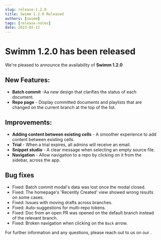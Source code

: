 ```yaml
---
slug: release-1.2.0
title: Swimm 1.2.0 Released
authors: [swimm] 
tags: [release-notes]
date: 2023-02-12
---
```


# Swimm 1.2.0 has been released

We're pleased to announce the availability of **Swimm 1.2.0**<SwimmMoji text="release"/>

## New Features:
- **Batch commit** -Aa new design that clarifies the status of each document.
- **Repo page** - Display committed documents and playlists that are changed on the current branch at the top of the list.

## Improvements:
- **Adding content between existing cells** - A smoother experience to add content between existing cells.
- **Trial** - When a trial expires, all admins will receive an email.
- **Snippet studio** - A clear message when selecting an empty source file.
- **Navigation** - Allow navigation to a repo by clicking on it from the sidebar, across the app.

## Bug fixes
- Fixed: Batch commit modal's data was lost once the modal closed.
- Fixed: The homepage's 'Recently Created' view showed wrong results on some cases.
- Fixed: Issues with moving drafts across branches.
- Fixed: Auto-suggestions for multi-repo tokens.
- Fixed: Doc from an open PR was opened on the default branch instead of the relevant branch.
- Fixed: Broken navigation when clicking on the `Back` arrow.

For further information and any questions, please reach out to us on our <SwimmLink target="slack" />.

<SwimmReleaseTweet version="1.1.0" />
